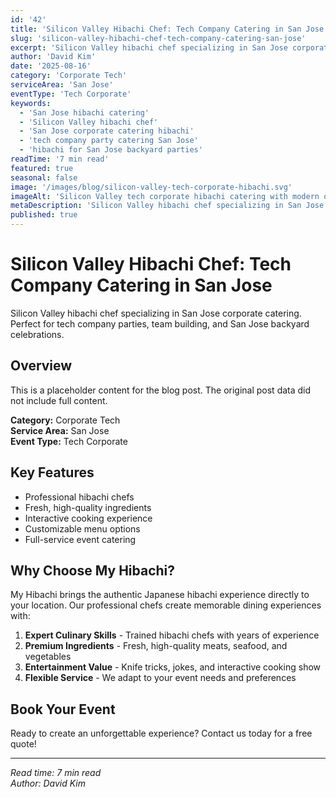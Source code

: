 ```yaml
---
id: '42'
title: 'Silicon Valley Hibachi Chef: Tech Company Catering in San Jose'
slug: 'silicon-valley-hibachi-chef-tech-company-catering-san-jose'
excerpt: 'Silicon Valley hibachi chef specializing in San Jose corporate catering. Perfect for tech company parties, team building, and San Jose backyard celebrations.'
author: 'David Kim'
date: '2025-08-16'
category: 'Corporate Tech'
serviceArea: 'San Jose'
eventType: 'Tech Corporate'
keywords:
  - 'San Jose hibachi catering'
  - 'Silicon Valley hibachi chef'
  - 'San Jose corporate catering hibachi'
  - 'tech company party catering San Jose'
  - 'hibachi for San Jose backyard parties'
readTime: '7 min read'
featured: true
seasonal: false
image: '/images/blog/silicon-valley-tech-corporate-hibachi.svg'
imageAlt: 'Silicon Valley tech corporate hibachi catering with modern office buildings, tech employees, team building event, high-tech grill setup, and innovative atmosphere'
metaDescription: 'Silicon Valley hibachi chef specializing in San Jose corporate catering. Perfect for tech company parties, team building, and backyard celebrations.'
published: true
---
```


# Silicon Valley Hibachi Chef: Tech Company Catering in San Jose

Silicon Valley hibachi chef specializing in San Jose corporate catering. Perfect for tech company parties, team building, and San Jose backyard celebrations.

## Overview

This is a placeholder content for the blog post. The original post data did not include full content.

**Category:** Corporate Tech  
**Service Area:** San Jose  
**Event Type:** Tech Corporate

## Key Features

- Professional hibachi chefs
- Fresh, high-quality ingredients
- Interactive cooking experience
- Customizable menu options
- Full-service event catering

## Why Choose My Hibachi?

My Hibachi brings the authentic Japanese hibachi experience directly to your location. Our professional chefs create memorable dining experiences with:

1. **Expert Culinary Skills** - Trained hibachi chefs with years of experience
2. **Premium Ingredients** - Fresh, high-quality meats, seafood, and vegetables
3. **Entertainment Value** - Knife tricks, jokes, and interactive cooking show
4. **Flexible Service** - We adapt to your event needs and preferences

## Book Your Event

Ready to create an unforgettable experience? Contact us today for a free quote!

---

*Read time: 7 min read*  
*Author: David Kim*

